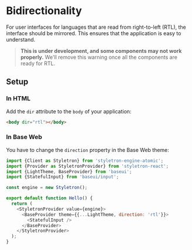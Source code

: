 <!--
Copyright (c) 2018-2019 Uber Technologies, Inc.

This source code is licensed under the MIT license found in the
LICENSE file in the root directory of this source tree.
-->



# Bidirectionality

For user interfaces for languages that are read from right-to-left (RTL),
the interface should be mirrored. This ensures that the application is easy to understand.

> **This is under development, and some components may not work properly.**
> We'll remove this warning once all the components are ready for RTL.

## Setup

### In HTML

Add the `dir` attribute to the `body` of your application:

```html
<body dir="rtl"></body>
```

### In Base Web

You have to change the `direction` property in the Base Web theme:

```javascript
import {Client as Styletron} from 'styletron-engine-atomic';
import {Provider as StyletronProvider} from 'styletron-react';
import {LightTheme, BaseProvider} from 'baseui';
import {StatefulInput} from 'baseui/input';

const engine = new Styletron();

export default function Hello() {
  return (
    <StyletronProvider value={engine}>
      <BaseProvider theme={{...LightTheme, direction: 'rtl'}}>
        <StatefulInput />
      </BaseProvider>
    </StyletronProvider>
  );
}
```
